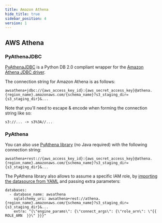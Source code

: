 ```yaml
---
title: Amazon Athena
hide_title: true
sidebar_position: 4
version: 1
---
```


## AWS Athena

### PyAthenaJDBC

[PyAthenaJDBC](https://pypi.org/project/PyAthenaJDBC/) is a Python DB 2.0 compliant wrapper for the
[Amazon Athena JDBC driver](https://docs.aws.amazon.com/athena/latest/ug/connect-with-jdbc.html).

The connection string for Amazon Athena is as follows:

```
awsathena+jdbc://{aws_access_key_id}:{aws_secret_access_key}@athena.{region_name}.amazonaws.com/{schema_name}?s3_staging_dir={s3_staging_dir}&...
```

Note that you'll need to escape & encode when forming the connection string like so:

```
s3://... -> s3%3A//...
```

### PyAthena

You can also use [PyAthena library](https://pypi.org/project/PyAthena/) (no Java required) with the
following connection string:

```
awsathena+rest://{aws_access_key_id}:{aws_secret_access_key}@athena.{region_name}.amazonaws.com/{schema_name}?s3_staging_dir={s3_staging_dir}&...
```

The PyAthena library also allows to assume a specific IAM role, by [importing the datasource from YAML](https://superset.apache.org/docs/miscellaneous/importing-exporting-datasources/#importing-datasources-from-yaml) and passing extra parameters:
```
databases:
  - database_name: awsathena
    sqlalchemy_uri: awsathena+rest://athena.{region_name}.amazonaws.com/{schema_name}?s3_staging_dir={s3_staging_dir}&...
    extra: "{\"engine_params\": {\"connect_args\": {\"role_arn\": \"{{  ROLE_ARN  }}\" }}}"
```
